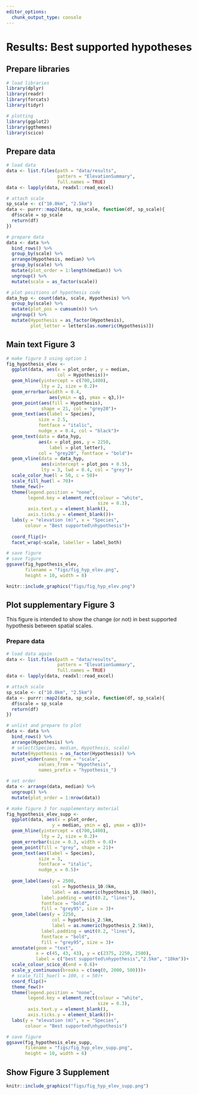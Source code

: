 ```yaml
---
editor_options: 
  chunk_output_type: console
---
```


# Results: Best supported hypotheses

## Prepare libraries

```r
# load libraries
library(dplyr)
library(readr)
library(forcats)
library(tidyr)

# plotting
library(ggplot2)
library(ggthemes)
library(scico)
```

## Prepare data

```r
# load data
data <- list.files(path = "data/results",
                   pattern = "ElevationSummary",
                   full.names = TRUE)
data <- lapply(data, readxl::read_excel)

# attach scale
sp_scale <- c("10.0km", "2.5km")
data <- purrr::map2(data, sp_scale, function(df, sp_scale){
  df$scale = sp_scale
  return(df)
})

# prepare data
data <- data %>% 
  bind_rows() %>% 
  group_by(scale) %>% 
  arrange(Hypothesis, median) %>% 
  group_by(scale) %>% 
  mutate(plot_order = 1:length(median)) %>% 
  ungroup() %>% 
  mutate(scale = as_factor(scale))

# plot positions of hypothesis code
data_hyp <- count(data, scale, Hypothesis) %>%
  group_by(scale) %>% 
  mutate(plot_pos = cumsum(n)) %>% 
  ungroup() %>% 
  mutate(Hypothesis = as_factor(Hypothesis),
         plot_letter = letters[as.numeric(Hypothesis)])
```

## Main text Figure 3

```r
# make figure 3 using option 1
fig_hypothesis_elev <- 
  ggplot(data, aes(x = plot_order, y = median,
                   col = Hypothesis))+
  geom_hline(yintercept = c(700,1400),
             lty = 2, size = 0.2)+
  geom_errorbar(width = 0.4,
                aes(ymin = q1, ymax = q3,))+
  geom_point(aes(fill = Hypothesis),
             shape = 21, col = "grey20")+
  geom_text(aes(label = Species), 
            size = 2.5,
            fontface = "italic",
            nudge_x = 0.4, col = "black")+
  geom_text(data = data_hyp,
            aes(x = plot_pos, y = 2250,
                label = plot_letter),
            col = "grey20", fontface = "bold")+
  geom_vline(data = data_hyp,
             aes(xintercept = plot_pos + 0.5),
             lty = 3, lwd = 0.4, col = "grey")+
  scale_color_hue(l = 50, c = 50)+
  scale_fill_hue(l = 70)+
  theme_few()+
  theme(legend.position = "none",
        legend.key = element_rect(colour = "white",
                                  size = 0.3),
        axis.text.y = element_blank(),
        axis.ticks.y = element_blank())+
  labs(y = "elevation (m)", x = "Species",
       colour = "Best supported\nhypothesis")+
  
  coord_flip()+
  facet_wrap(~scale, labeller = label_both)

# save figure
# save figure
ggsave(fig_hypothesis_elev,
       filename = "figs/fig_hyp_elev.png",
       height = 10, width = 8)
```

```r
knitr::include_graphics("figs/fig_hyp_elev.png")
```


## Plot supplementary Figure 3

This figure is intended to show the change (or not) in best supported hypothesis between spatial scales.

### Prepare data

```r
# load data again
data <- list.files(path = "data/results",
                   pattern = "ElevationSummary",
                   full.names = TRUE)
data <- lapply(data, readxl::read_excel)

# attach scale
sp_scale <- c("10.0km", "2.5km")
data <- purrr::map2(data, sp_scale, function(df, sp_scale){
  df$scale = sp_scale
  return(df)
})

# unlist and prepare to plot
data <- data %>%
  bind_rows() %>% 
  arrange(Hypothesis) %>% 
  # select(Species, median, Hypothesis, scale)
  mutate(Hypothesis = as_factor(Hypothesis)) %>% 
  pivot_wider(names_from = "scale",
            values_from = "Hypothesis",
            names_prefix = "hypothesis_")

# set order
data <- arrange(data, median) %>% 
  ungroup() %>% 
  mutate(plot_order = 1:nrow(data))
```

```r
# make figure 3 for supplementary material
fig_hypothesis_elev_supp <-
  ggplot(data, aes(x = plot_order,
                 y = median, ymin = q1, ymax = q3))+
  geom_hline(yintercept = c(700,1400),
             lty = 2, size = 0.2)+
  geom_errorbar(size = 0.3, width = 0.4)+
  geom_point(fill = "grey", shape = 21)+
  geom_text(aes(label = Species), 
            size = 3,
            fontface = "italic",
            nudge_x = 0.5)+
  
  geom_label(aes(y = 2500,
                 col = hypothesis_10.0km,
                 label = as.numeric(hypothesis_10.0km)),
             label.padding = unit(0.2, "lines"),
             fontface = "bold",
             fill = "grey95", size = 3)+
  geom_label(aes(y = 2250,
                 col = hypothesis_2.5km,
                 label = as.numeric(hypothesis_2.5km)),
             label.padding = unit(0.2, "lines"),
             fontface = "bold",
             fill = "grey95", size = 3)+
  annotate(geom = "text",
           x = c(45, 43, 43), y = c(2375, 2250, 2500),
           label = c("best supported\nhypothesis","2.5km", "10km"))+
  scale_colour_scico_d(end = 0.6)+
  scale_y_continuous(breaks = c(seq(0, 2000, 500)))+
  # scale_fill_hue(l = 100, c = 50)+
  coord_flip()+
  theme_few()+
  theme(legend.position = "none",
        legend.key = element_rect(colour = "white",
                                  size = 0.3),
        axis.text.y = element_blank(),
        axis.ticks.y = element_blank())+
  labs(y = "elevation (m)", x = "Species",
       colour = "Best supported\nhypothesis")

# save figure
ggsave(fig_hypothesis_elev_supp, 
       filename = "figs/fig_hyp_elev_supp.png",
       height = 10, width = 6)
```

## Show Figure 3 Supplement

```r
knitr::include_graphics("figs/fig_hyp_elev_supp.png")
```

